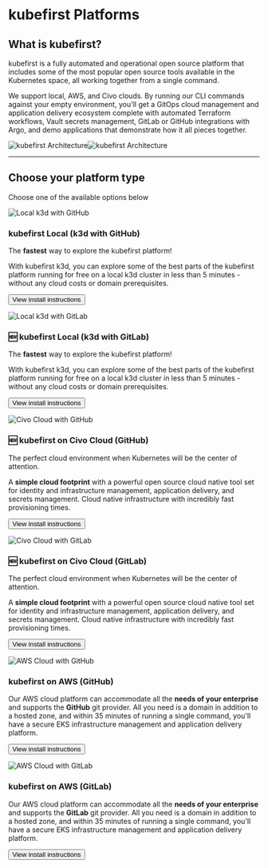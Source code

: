 # kubefirst Platforms

## What is kubefirst?

kubefirst is a fully automated and operational open source platform that includes some of the most popular open source tools available in the Kubernetes space, all working together from a single command.

We support local, AWS, and Civo clouds. By running our CLI commands against your empty environment, you'll get a GitOps cloud management and application delivery ecosystem complete with automated Terraform workflows, Vault secrets management, GitLab or GitHub integrations with Argo, and demo applications that demonstrate how it all pieces together.

![kubefirst Architecture](../img/common/kubefirst/architecture-light.png#light-mode)![kubefirst Architecture](../img/common/kubefirst/architecture-dark.png#dark-mode)

---

## Choose your platform type

Choose one of the available options below

<div className="row">
    <div className="col col--6 margin-bottom--lg">
        <div className="card">
            <div className="card__image">
            <img
               src={require("/static/img/local_github.jpg").default}
               alt="Local k3d with GitHub"
               title="Local k3d with GitHub" />
            </div>
            <div className="card__body">
            <h3>kubefirst Local (k3d with GitHub)</h3>
            <p>
               The <strong>fastest</strong> way to explore the kubefirst platform!
            </p>
            <p>
               With kubefirst k3d, you can explore some of the best parts of the kubefirst platform running for free on a local k3d cluster in less than 5 minutes - without any cloud costs or domain prerequisites.
            </p>
            </div>
            <div className="card__footer">
                <form>
                    <button className="button button--secondary button--block" formAction="kubefirst/local/github/install">View install instructions</button>
                </form>
            </div>
        </div>
    </div>
    <div className="col col--6 margin-bottom--lg">
        <div className="card">
            <div className="card__image">
            <img
               src={require("/static/img/local_gitlab.jpg").default}
               alt="Local k3d with GitLab"
               title="Local k3d with GitLab" />
            </div>
            <div className="card__body">
            <h3>🆕 kubefirst Local (k3d with GitLab)</h3>
            <p>
               The <strong>fastest</strong> way to explore the kubefirst platform!
            </p>
            <p>
               With kubefirst k3d, you can explore some of the best parts of the kubefirst platform running for free on a local k3d cluster in less than 5 minutes - without any cloud costs or domain prerequisites.
            </p>
            </div>
            <div className="card__footer">
                <form>
                    <button className="button button--secondary button--block" formAction="kubefirst/local/gitlab/install">View install instructions</button>
                </form>
            </div>
        </div>
    </div>
</div>
<div className="row">
    <div className="col col--6 margin-bottom--lg">
        <div className="card">
            <div className="card__image">
            <img
               src={require("/static/img/civo_github.jpg").default}
               alt="Civo Cloud with GitHub"
               title="Civo Cloud with GitHub" />
            </div>
            <div className="card__body">
            <h3>🆕 kubefirst on Civo Cloud (GitHub)</h3>
            <p>
               The perfect cloud environment when Kubernetes will be the center of attention.
            </p>
            <p>A <strong>simple cloud footprint</strong> with a powerful open source cloud native tool set for identity and infrastructure management, application delivery, and secrets management. Cloud native infrastructure with incredibly fast provisioning times.
            </p>
            </div>
            <div className="card__footer">
                <form>
                    <button className="button button--secondary button--block" formAction="kubefirst/civo/github/install">View install instructions</button>
                </form>
            </div>
        </div>
    </div>
    <div className="col col--6 margin-bottom--lg">
        <div className="card">
            <div className="card__image">
            <img
               src={require("/static/img/civo_gitlab.jpg").default}
               alt="Civo Cloud with GitLab"
               title="Civo Cloud with GitLab" />
            </div>
            <div className="card__body">
            <h3>🆕 kubefirst on Civo Cloud (GitLab)</h3>
            <p>
               The perfect cloud environment when Kubernetes will be the center of attention.
            </p>
            <p>A <strong>simple cloud footprint</strong> with a powerful open source cloud native tool set for identity and infrastructure management, application delivery, and secrets management. Cloud native infrastructure with incredibly fast provisioning times.
            </p>
            </div>
            <div className="card__footer">
                <form>
                    <button className="button button--secondary button--block" formAction="kubefirst/civo/gitlab/install">View install instructions</button>
                </form>
            </div>
        </div>
    </div>
</div>
<div className="row">
    <div className="col col--6 margin-bottom--lg">
        <div className="card">
            <div className="card__image">
            <img
               src={require("/static/img/aws_github.jpg").default}
               alt="AWS Cloud with GitHub"
               title="AWS Cloud with GitHub" />
            </div>
            <div className="card__body">
            <h3> kubefirst on AWS (GitHub)</h3>
            <p>
               Our AWS cloud platform can accommodate all the <strong>needs of your enterprise</strong> and supports the <strong>GitHub</strong> git provider. All you need is a domain in addition to a hosted zone, and within 35 minutes of running a single command, you'll have a secure EKS infrastructure management and application delivery platform.
            </p>
            </div>
            <div className="card__footer">
                <form>
                    <button className="button button--secondary button--block" formAction="kubefirst/aws/github/install">View install instructions</button>
                </form>
            </div>
        </div>
    </div>
    <div className="col col--6 margin-bottom--lg">
        <div className="card">
            <div className="card__image">
            <img
               src={require("/static/img/aws_gitlab.jpg").default}
               alt="AWS Cloud with GitLab"
               title="AWS Cloud with GitLab" />
            </div>
            <div className="card__body">
            <h3> kubefirst on AWS (GitLab)</h3>
            <p>
               Our AWS cloud platform can accommodate all the <strong>needs of your enterprise</strong> and supports the <strong>GitLab</strong> git provider. All you need is a domain in addition to a hosted zone, and within 35 minutes of running a single command, you'll have a secure EKS infrastructure management and application delivery platform.
            </p>
            </div>
            <div className="card__footer">
                <form>
                    <button className="button button--secondary button--block" formAction="kubefirst/aws/gitlab/install">View install instructions</button>
                </form>
            </div>
        </div>
    </div>
</div>
